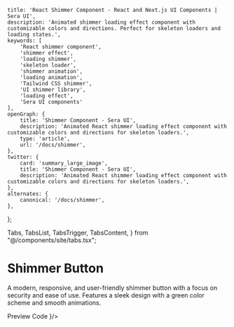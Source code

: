     title: 'React Shimmer Component - React and Next.js UI Components | Sera UI',
    description: 'Animated shimmer loading effect component with customizable colors and directions. Perfect for skeleton loaders and loading states.',
    keywords: [
        'React shimmer component',
        'shimmer effect',
        'loading shimmer',
        'skeleton loader',
        'shimmer animation',
        'loading animation',
        'Tailwind CSS shimmer',
        'UI shimmer library',
        'loading effect',
        'Sera UI components'
    ],
    openGraph: {
        title: 'Shimmer Component - Sera UI',
        description: 'Animated React shimmer loading effect component with customizable colors and directions for skeleton loaders.',
        type: 'article',
        url: '/docs/shimmer',
    },
    twitter: {
        card: 'summary_large_image',
        title: 'Shimmer Component - Sera UI',
        description: 'Animated React shimmer loading effect component with customizable colors and directions for skeleton loaders.',
    },
    alternates: {
        canonical: '/docs/shimmer',
    },
};

  Tabs,
  TabsList,
  TabsTrigger,
  TabsContent,
} from "@/components/site/tabs.tsx";



# Shimmer Button <AI dir="left"/>
A modern, responsive, and user-friendly shimmer button with a focus on security and ease of use. Features a sleek design with a green color scheme and smooth animations.


<Tabs defaultValue="preview" className="">
  <TabsList>
    <TabsTrigger value="preview">Preview</TabsTrigger>
    <TabsTrigger value="code">Code</TabsTrigger>
  </TabsList>
  <TabsContent value="preview">
    <ComponentRenderer component={<ShimmerButton />}/>
  </TabsContent>
  <TabsContent value="code">
    <CodeBlock filePath="src/app/docs/shimmer/shimmer.tsx" />
  </TabsContent>
</Tabs>

